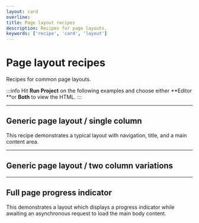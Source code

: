 ```yaml
---
layout: card
overline:
title: Page layout recipes
description: Recipes for page layouts.
keywords: ['recipe', 'card', 'layout']
---
```


# Page layout recipes

Recipes for common page layouts.

:::info
Hit **Run Project** on the following examples and choose either **Editor **or **Both** to view the HTML.
:::

---

## Generic page layout / single column

<RecipeDemo
  href="https://stackblitz.com/edit/forge-recipes-generic-page-layout"
  componentList="omnibar toolbar scaffold drawer list">

This recipe demonstrates a typical layout with navigation, title, and a main content area.

</RecipeDemo>

---

## Generic page layout / two column variations

<RecipeDemo
  href="https://stackblitz.com/edit/forge-recipes-generic-page-layout-2columns"
  componentList="omnibar toolbar scaffold drawer list" />

---

## Full page progress indicator

<RecipeDemo
  href="https://stackblitz.com/edit/forge-recipes-page-loading"
  componentList="omnibar toolbar scaffold drawer list circular-progress">

This demonstrates a layout which displays a progress indicator while awaiting an asynchronous request to load the main body content.

</RecipeDemo>
